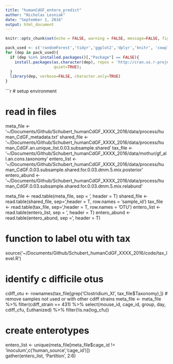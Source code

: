 ```yaml
---
title: "humanCdGF_entero_predict"
author: "Nicholas Lesniak"
date: "September 1, 2016"
output: html_document
---
```


```r
knitr::opts_chunk$set(echo = FALSE, warning = FALSE, message=FALSE, fig.width=10, fig.height=5)
```

```r
pack_used <- c('randomForest','tidyr','ggplot2','dplyr','knitr', 'cowplot', 'vegan', 'cluster')
for (dep in pack_used){
  if (dep %in% installed.packages()[,"Package"] == FALSE){
    install.packages(as.character(dep), repos = 'http://cran.us.r-project.org', 
                     quiet=TRUE);
  }
  library(dep, verbose=FALSE, character.only=TRUE)
}
```


```r
# setup environment

# read in files
meta_file   <- '~/Documents/Github/Schubert_humanCdGF_XXXX_2016/data/process/human_CdGF_metadata.txt'
shared_file <- '~/Documents/Github/Schubert_humanCdGF_XXXX_2016/data/process/human_CdGF.an.unique_list.0.03.subsample.shared'
tax_file <- '~/Documents/Github/Schubert_humanCdGF_XXXX_2016/data/mothur/gf_all.an.cons.taxonomy'
entero_list <- '~/Documents/Github/Schubert_humanCdGF_XXXX_2016/data/process/human_CdGF.0.03.subsample.shared.for.0.03.dmm.5.mix.posterior'
entero_abund <- '~/Documents/Github/Schubert_humanCdGF_XXXX_2016/data/process/human_CdGF.0.03.subsample.shared.for.0.03.dmm.5.mix.relabund'

meta_file   <- read.table(meta_file, sep = '\t', header = T)
shared_file <- read.table(shared_file, sep='\t',header = T, row.names = 'sample_id')
tax_file <- read.table(tax_file, sep='\t',header = T, row.names = 'OTU')
entero_list <- read.table(entero_list, sep = '\t', header = T)
entero_abund <- read.table(entero_abund, sep = '\t', header = T)
  
# function to label otu with tax
source('~/Documents/Github/Schubert_humanCdGF_XXXX_2016/code/tax_level.R')

# identify c difficile otus
cdiff_otu <- rownames(tax_file[grep('Clostridium_XI', tax_file$Taxonomy),])
# remove samples not used or with other cdiff strains
meta_file <- 
  meta_file %>% 
  filter(cdiff_strain == 431) %>% 
  select(mouse_id, cage_id, group, day, cdiff_cfu, Euthanized) %>% 
  filter(!is.na(log_cfu))

# create enterotypes
entero_list <-
  unique(meta_file[meta_file$cage_id != 'inoculum',c('human_source','cage_id')])  
  gather(entero_list, 'Partition', 2:6)
